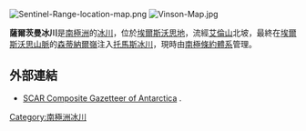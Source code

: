 [[Image:Sentinel-Range-location-map.png|thumb]]
[[Image:Vinson-Map.jpg|thumb]]

{{coord|78|39|S|84|51|W|display=title}}

'''薩爾茨曼冰川'''是[[南極洲|南極洲]]的[[冰川|冰川]]，位於[[埃爾斯沃思地|埃爾斯沃思地]]，流經[[艾倫山|艾倫山]]北坡，最終在[[埃爾斯沃思山脈|埃爾斯沃思山脈]]的[[森蒂納爾嶺|森蒂納爾嶺]]注入[[托馬斯冰川|托馬斯冰川]]，現時由[[南極條約體系|南極條約體系]]管理。

==外部連結==
* [http://data.aad.gov.au/aadc/gaz/scar/ SCAR Composite Gazetteer of Antarctica] {{WebCite|url=https://www.webcitation.org/5ug2CfC7m?url=http://data.aad.gov.au/aadc/gaz/scar/ |date=20101202140255 |dateformat=iso }}.

{{DEFAULTSORT:Saltzman Glacier}}
[[Category:南極洲冰川|Category:南極洲冰川]]


{{EllsworthLand-geo-stub}}